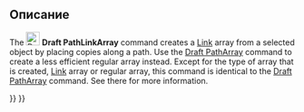 <languages/>

<div class="mw-translate-fuzzy">
{{Docnav/ru
|[[Draft_PathArray/ru|Path Array]]
|[[Draft_PointArray/ru|Point Array]]
|[[Draft_Workbench/ru|Draft]]
|IconL=Draft_PathArray.svg
|IconC=Workbench_Draft.svg
|IconR=Draft_PointArray.svg}}
</div>

<div class="mw-translate-fuzzy">
{{GuiCommand/ru
|Name=Draft PathLinkArray
|Name/ru=Draft PathLinkArray
|MenuLocation=Draft → PathLinkArray
|Workbenches=[[Draft_Workbench/ru|Draft]], [[Arch_Workbench/ru|Arch]]
|Version=0.19
|SeeAlso=[[Draft Array/ru|Array]], [[Draft LinkArray/ru|LinkArray]], [[Draft PathArray/ru|PathArray]], [[Draft Clone/ru|Draft Clone]]
}}
</div>

<span id="Description"></span>
==Описание==

The [[Image:Draft_PathLinkArray.svg|24px]] '''Draft PathLinkArray''' command creates a [[App_Link|Link]] array from a selected object by placing copies along a path. Use the [[Draft_PathArray|Draft PathArray]] command to create a less efficient regular array instead. Except for the type of array that is created, [[App_Link|Link]] array or regular array, this command is identical to the [[Draft_PathArray|Draft PathArray]] command. See there for more information.


<div class="mw-translate-fuzzy">
{{Docnav/ru
|[[Draft_PathArray/ru|Path Array]]
|[[Draft_PointArray/ru|Point Array]]
|[[Draft_Workbench/ru|Draft]]
|IconL=Draft_PathArray.svg
|IconC=Workbench_Draft.svg
|IconR=Draft_PointArray.svg}}
</div>

{{Draft Tools navi{{#translation:}}}}
{{Userdocnavi{{#translation:}}}}